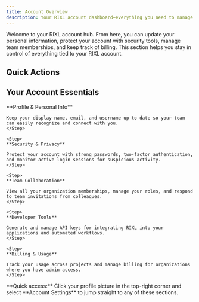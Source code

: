 ```yaml
---
title: Account Overview
description: Your RIXL account dashboard—everything you need to manage your profile, security, team memberships, and preferences in one place.
---
```



Welcome to your RIXL account hub. From here, you can update your personal information, protect your account with security tools, manage team memberships, and keep track of billing. This section helps you stay in control of everything tied to your RIXL account.

## Quick Actions

<div className="grid gap-6 sm:grid-cols-2 lg:grid-cols-3">
  <InteractiveCard
    title="Update Profile"
    description="Edit your display name, username, and email address."
    href="/platform/account/general-settings"
    icon="Settings"
  />
  <InteractiveCard
    title="Secure Account"
    description="Set up two-factor authentication and manage sessions."
    href="/platform/account/security"
    icon="Shield"
  />
  <InteractiveCard
    title="Generate API Key"
    description="Create secure keys for integrating with RIXL's API."
    href="/platform/account/api-access"
    icon="Key"
  />
</div>

## Your Account Essentials

<Steps>
	<Step>
    **Profile & Personal Info**

    Keep your display name, email, and username up to date so your team can easily recognize and connect with you.
    </Step>

	<Step>
    **Security & Privacy**

    Protect your account with strong passwords, two-factor authentication, and monitor active login sessions for suspicious activity.
    </Step>

	<Step>
    **Team Collaboration**

    View all your organization memberships, manage your roles, and respond to team invitations from colleagues.
    </Step>

	<Step>
    **Developer Tools**

    Generate and manage API keys for integrating RIXL into your applications and automated workflows.
    </Step>

	<Step>
    **Billing & Usage**

    Track your usage across projects and manage billing for organizations where you have admin access.
    </Step>
</Steps>

<Callout type="tip">
**Quick access:** Click your profile picture in the top-right corner and select **Account Settings** to jump straight to any of these sections.
</Callout>
